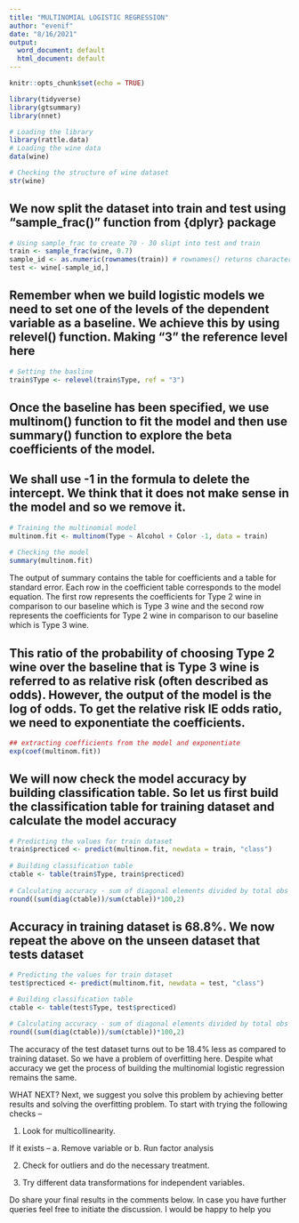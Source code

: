 ```yaml
---
title: "MULTINOMIAL LOGISTIC REGRESSION"
author: "evenif"
date: "8/16/2021"
output:
  word_document: default
  html_document: default
---
```


```r
knitr::opts_chunk$set(echo = TRUE)
```

```r
library(tidyverse)
library(gtsummary)
library(nnet)
```

```r
# Loading the library
library(rattle.data)
# Loading the wine data
data(wine)
```

```r
# Checking the structure of wine dataset
str(wine)
```
## We now split the dataset into train and test using "sample_frac()" function from {dplyr} package

```r
# Using sample_frac to create 70 - 30 slipt into test and train
train <- sample_frac(wine, 0.7)
sample_id <- as.numeric(rownames(train)) # rownames() returns character so as.numeric
test <- wine[-sample_id,]
```
## Remember when we build logistic models we need to set one of the levels of the dependent variable as a baseline. We achieve this by using relevel() function. Making "3" the reference level here
```r
# Setting the basline 
train$Type <- relevel(train$Type, ref = "3")
```
## Once the baseline has been specified, we use multinom() function to fit the model and then use summary() function to explore the beta coefficients of the model.
## We shall use -1 in the formula to delete the intercept. We think that it does not make sense in the model and so we remove it.
```r
# Training the multinomial model
multinom.fit <- multinom(Type ~ Alcohol + Color -1, data = train)
 
# Checking the model
summary(multinom.fit)
```
The output of summary contains the table for coefficients and a table for standard error. Each row in the coefficient table corresponds to the model equation. The first row represents the coefficients for Type 2 wine in comparison to our baseline which is Type 3 wine and the second row represents the coefficients for Type 2 wine in comparison to our baseline which is Type 3 wine.

## This ratio of the probability of choosing Type 2 wine over the baseline that is Type 3 wine is referred to as relative risk (often described as odds). However, the output of the model is the log of odds. To get the relative risk IE odds ratio, we need to exponentiate the coefficients.
```r
## extracting coefficients from the model and exponentiate
exp(coef(multinom.fit))
```

## We will now check the model accuracy by building classification table. So let us first build the classification table for training dataset and calculate the model accuracy

```r
# Predicting the values for train dataset
train$precticed <- predict(multinom.fit, newdata = train, "class")
 
# Building classification table
ctable <- table(train$Type, train$precticed)
 
# Calculating accuracy - sum of diagonal elements divided by total obs
round((sum(diag(ctable))/sum(ctable))*100,2)
```

## Accuracy in training dataset is 68.8%. We now repeat the above on the unseen dataset that tests dataset
```r
# Predicting the values for train dataset
test$precticed <- predict(multinom.fit, newdata = test, "class")

# Building classification table
ctable <- table(test$Type, test$precticed)

# Calculating accuracy - sum of diagonal elements divided by total obs
round((sum(diag(ctable))/sum(ctable))*100,2)
```

The accuracy of the test dataset turns out to be 18.4% less as compared to training dataset. So we have a problem of overfitting here. Despite what accuracy we get the process of building the multinomial logistic regression remains the same.

WHAT NEXT?
Next, we suggest you solve this problem by achieving better results and solving the overfitting problem. To start with trying the following checks –

1. Look for multicollinearity.

If it exists – a. Remove variable or b. Run factor analysis

2. Check for outliers and do the necessary treatment.

3. Try different data transformations for independent variables.

Do share your final results in the comments below. In case you have further queries feel free to initiate the discussion. I would be happy to help you